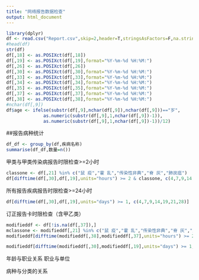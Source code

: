 ```yaml
---
title: "网络报告数据检查"
output: html_document
---
```




```r
library(dplyr)
df <- read.csv("Report.csv",skip=2,header=T,stringsAsFactors=F,na.strings = ".")
#head(df)
str(df)
df[,18] <- as.POSIXct(df[,18])
df[,19] <- as.POSIXct(df[,19],format="%Y-%m-%d %H:%M:")
df[,26] <- as.POSIXct(df[,26])
df[,30] <- as.POSIXct(df[,30],format="%Y-%m-%d %H:%M:")
df[,33] <- as.POSIXct(df[,33],format="%Y-%m-%d %H:%M:")
df[,34] <- as.POSIXct(df[,34],format="%Y-%m-%d %H:%M:")
df[,35] <- as.POSIXct(df[,35],format="%Y-%m-%d %H:%M:")
df[,37] <- as.POSIXct(df[,37],format="%Y-%m-%d %H:%M:")
df[,38] <- as.POSIXct(df[,38],format="%Y-%m-%d %H:%M:")
#nchar(df[,9])
df$age <- ifelse(substr(df[,9],nchar(df[,9]),nchar(df[,9]))=="岁",
              as.numeric(substr(df[,9],1,nchar(df[,9])-1)),
              as.numeric(substr(df[,9],1,nchar(df[,9])-1))/12)

```
##报告病种统计
```r
df_df <- group_by(df,疾病名称)
summarise(df_df,数量=n())
```

甲类与甲类传染病报告时限检查>=2小时
```r
classone <- df[,21] %in% c("鼠 疫","霍 乱","传染性非典","脊 灰","肺炭疽")
df[difftime(df[,30],df[,19],units="hours") >= 2 & classone, c(4,7,9,14,19,21,28)]
```

所有报告疾病报告时限检查>=24小时
```r
df[difftime(df[,30],df[,19],units="days") >= 1, c(4,7,9,14,19,21,28)]
```

订正报告卡时限检查（含甲乙类）
```r
modifieddf <- df[!is.na(df[,37]),]
mclassone <- modifieddf[,21] %in% c("鼠 疫","霍 乱","传染性非典","脊 灰","肺炭疽")
modifieddf[difftime(modifieddf[,38],modifieddf[,37],units="hours") >= 2 & mclassone, c(4,7,9,14,19,21,28)]

modifieddf[difftime(modifieddf[,30],modifieddf[,19],units="days") >= 1, c(4,7,9,14,19,21,28)]
```




年龄与职业关系
职业与单位

病种与分类的关系
